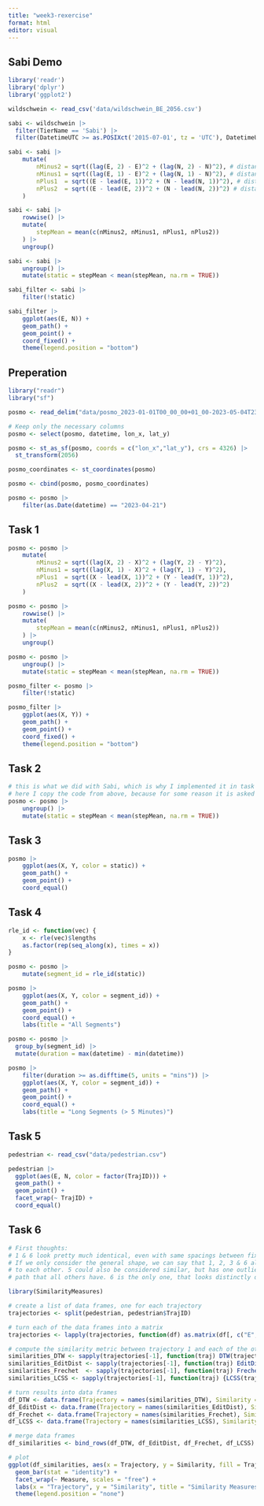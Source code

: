 ```yaml
---
title: "week3-rexercise"
format: html
editor: visual
---
```


## Sabi Demo

```r
library('readr')
library('dplyr')
library('ggplot2')

wildschwein <- read_csv('data/wildschwein_BE_2056.csv')

sabi <- wildschwein |>
  filter(TierName == 'Sabi') |>
  filter(DatetimeUTC >= as.POSIXct('2015-07-01', tz = 'UTC'), DatetimeUTC < as.POSIXct('2015-07-03', tz = 'UTC'))

sabi <- sabi |>
    mutate(
        nMinus2 = sqrt((lag(E, 2) - E)^2 + (lag(N, 2) - N)^2), # distance to pos -30 minutes
        nMinus1 = sqrt((lag(E, 1) - E)^2 + (lag(N, 1) - N)^2), # distance to pos -15 minutes
        nPlus1  = sqrt((E - lead(E, 1))^2 + (N - lead(N, 1))^2), # distance to pos +15 mintues
        nPlus2  = sqrt((E - lead(E, 2))^2 + (N - lead(N, 2))^2) # distance to pos +30 minutes
    )

sabi <- sabi |>
    rowwise() |>
    mutate(
        stepMean = mean(c(nMinus2, nMinus1, nPlus1, nPlus2))
    ) |>
    ungroup()

sabi <- sabi |>
    ungroup() |>
    mutate(static = stepMean < mean(stepMean, na.rm = TRUE))

sabi_filter <- sabi |>
    filter(!static)

sabi_filter |>
    ggplot(aes(E, N)) +
    geom_path() +
    geom_point() +
    coord_fixed() +
    theme(legend.position = "bottom")
```

## Preperation

```r
library("readr")
library("sf")

posmo <- read_delim("data/posmo_2023-01-01T00_00_00+01_00-2023-05-04T23_59_59+02_00.csv")

# Keep only the necessary columns
posmo <- select(posmo, datetime, lon_x, lat_y)

posmo <- st_as_sf(posmo, coords = c("lon_x","lat_y"), crs = 4326) |>
  st_transform(2056)

posmo_coordinates <- st_coordinates(posmo)

posmo <- cbind(posmo, posmo_coordinates)

posmo <- posmo |>
    filter(as.Date(datetime) == "2023-04-21")
```

## Task 1

```r
posmo <- posmo |>
    mutate(
        nMinus2 = sqrt((lag(X, 2) - X)^2 + (lag(Y, 2) - Y)^2),
        nMinus1 = sqrt((lag(X, 1) - X)^2 + (lag(Y, 1) - Y)^2),
        nPlus1  = sqrt((X - lead(X, 1))^2 + (Y - lead(Y, 1))^2),
        nPlus2  = sqrt((X - lead(X, 2))^2 + (Y - lead(Y, 2))^2)
    )

posmo <- posmo |>
    rowwise() |>
    mutate(
        stepMean = mean(c(nMinus2, nMinus1, nPlus1, nPlus2))
    ) |>
    ungroup()

posmo <- posmo |>
    ungroup() |>
    mutate(static = stepMean < mean(stepMean, na.rm = TRUE))

posmo_filter <- posmo |>
    filter(!static)

posmo_filter |>
    ggplot(aes(X, Y)) +
    geom_path() +
    geom_point() +
    coord_fixed() +
    theme(legend.position = "bottom")
```

## Task 2

```r
# this is what we did with Sabi, which is why I implemented it in task 1 already;
# here I copy the code from above, because for some reason it is asked for again in task 2
posmo <- posmo |>
    ungroup() |>
    mutate(static = stepMean < mean(stepMean, na.rm = TRUE))
```

## Task 3

```r
posmo |>
    ggplot(aes(X, Y, color = static)) +
    geom_path() +
    geom_point() +
    coord_equal()
```

## Task 4

```r
rle_id <- function(vec) {
    x <- rle(vec)$lengths
    as.factor(rep(seq_along(x), times = x))
}

posmo <- posmo |>
    mutate(segment_id = rle_id(static))

posmo |>
    ggplot(aes(X, Y, color = segment_id)) +
    geom_path() +
    geom_point() +
    coord_equal() +
    labs(title = "All Segments")

posmo <- posmo |>
  group_by(segment_id) |>
  mutate(duration = max(datetime) - min(datetime))

posmo |>
    filter(duration >= as.difftime(5, units = "mins")) |>
    ggplot(aes(X, Y, color = segment_id)) +
    geom_path() +
    geom_point() +
    coord_equal() +
    labs(title = "Long Segments (> 5 Minutes)")
```

## Task 5

```r
pedestrian <- read_csv("data/pedestrian.csv")

pedestrian |>
  ggplot(aes(E, N, color = factor(TrajID))) +
  geom_path() +
  geom_point() +
  facet_wrap(~ TrajID) +
  coord_equal()
```

## Task 6

```r
# First thoughts:
# 1 & 6 look pretty much identical, even with same spacings between fixes.
# If we only consider the general shape, we can say that 1, 2, 3 & 6 all look similar
# to each other. 5 could also be considered similar, but has one outlier far off the
# path that all others have. 6 is the only one, that looks distinctly different to the others.

library(SimilarityMeasures)

# create a list of data frames, one for each trajectory
trajectories <- split(pedestrian, pedestrian$TrajID)

# turn each of the data frames into a matrix
trajectories <- lapply(trajectories, function(df) as.matrix(df[, c("E", "N")]))

# compute the similarity metric between trajectory 1 and each of the other trajectories (except 1)
similarities_DTW <- sapply(trajectories[-1], function(traj) DTW(trajectories[[1]], traj))
similarities_EditDist <- sapply(trajectories[-1], function(traj) EditDist(trajectories[[1]], traj))
similarities_Frechet  <- sapply(trajectories[-1], function(traj) Frechet(trajectories[[1]], traj))
similarities_LCSS <- sapply(trajectories[-1], function(traj) {LCSS(trajectories[[1]], traj, pointSpacing = 5, pointDistance = 5, errorMarg = 0.5)})

# turn results into data frames
df_DTW <- data.frame(Trajectory = names(similarities_DTW), Similarity = similarities_DTW, Measure = "DTW")
df_EditDist <- data.frame(Trajectory = names(similarities_EditDist), Similarity = similarities_EditDist, Measure = "EditDist")
df_Frechet <- data.frame(Trajectory = names(similarities_Frechet), Similarity = similarities_Frechet, Measure = "Frechet")
df_LCSS <- data.frame(Trajectory = names(similarities_LCSS), Similarity = similarities_LCSS, Measure = "LCSS")

# merge data frames
df_similarities <- bind_rows(df_DTW, df_EditDist, df_Frechet, df_LCSS)

# plot
ggplot(df_similarities, aes(x = Trajectory, y = Similarity, fill = Trajectory)) +
  geom_bar(stat = "identity") +
  facet_wrap(~ Measure, scales = "free") +
  labs(x = "Trajectory", y = "Similarity", title = "Similarity Measures of Trajectories 2-6 to Trajectory 1") +
  theme(legend.position = "none")
```
